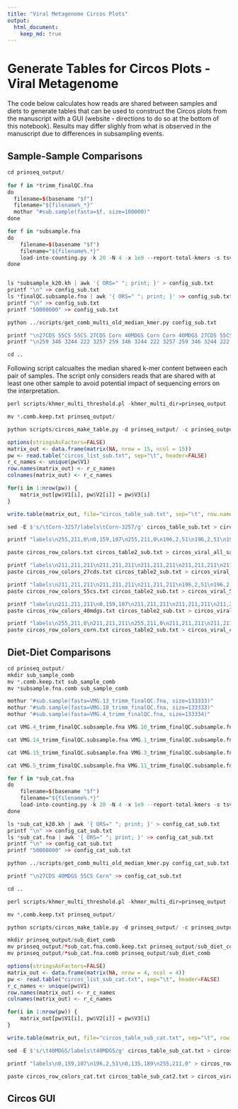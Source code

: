 ```yaml
---
title: "Viral Metagenome Circos Plots"
output:
  html_document:
    keep_md: true
---
```


# Generate Tables for Circos Plots - Viral Metagenome
The code below calculates how reads are shared between samples and diets to generate tables that can be used to construct the Circos plots from the manuscript with a GUI (website - directions to do so at the bottom of this notebook). Results may differ slighly from what is observed in the manuscript due to differences in subsampling events.

## Sample-Sample Comparisons

```r
cd prinseq_output/
 
for f in *trimm_finalQC.fna
do
  filename=$(basename "$f")
  filename="${filename%_*}"
  mothur "#sub.sample(fasta=$f, size=100000)"
done

for f in *subsample.fna
do
    filename=$(basename "$f")
    filename="${filename%.*}"
    load-into-counting.py -k 20 -N 4 -x 1e9 --report-total-kmers -s tsv "$filename""_subsample_k20.kh" $f
done


ls *subsample_k20.kh | awk '{ ORS=" "; print; }' > config_sub.txt
printf "\n" >> config_sub.txt
ls *finalQC.subsample.fna | awk '{ ORS=" "; print; }' >> config_sub.txt
printf "\n" >> config_sub.txt
printf "50000000" >> config_sub.txt

python ../scripts/get_comb_multi_old_median_kmer.py config_sub.txt

printf "\n27CDS 55CS 55CS 27CDS Corn 40MDGS Corn Corn 40MDGS 27CDS 55CS 40MDGS 40MDGS Corn 55CS" >> config_sub.txt
printf "\n259 346 3244 222 3257 259 346 3244 222 3257 259 346 3244 222 3257" >> config_sub.txt

cd ..
```

Following script calcualtes the median shared k-mer content between each pair of samples. The script only considers reads that are shared with at least one other sample to avoid potential impact of sequencing errors on the interpretation.

```r
perl scripts/khmer_multi_threshold.pl -khmer_multi_dir=prinseq_output -threshold=1

mv *.comb.keep.txt prinseq_output/

python scripts/circos_make_table.py -d prinseq_output/ -c prinseq_output/config_sub.txt -i T -s subsample.fna.comb.keep.txt > circos_list_sub.txt
```

```r
options(stringsAsFactors=FALSE)
matrix_out <- data.frame(matrix(NA, nrow = 15, ncol = 15))
pw <- read.table("circos_list_sub.txt", sep="\t", header=FALSE)
r_c_names <- unique(pw$V1)
row.names(matrix_out) <- r_c_names
colnames(matrix_out) <- r_c_names

for(i in 1:nrow(pw)) {
	matrix_out[pw$V1[i], pw$V2[i]] = pw$V3[i]
}

write.table(matrix_out, file="circos_table_sub.txt", sep="\t", row.names=TRUE, col.names=NA, quote=FALSE)
```

```r
sed -E $'s/\tCorn-3257/labels\tCorn-3257/g' circos_table_sub.txt > circos_table2_sub.txt

printf "labels\n255,211,0\n0,159,107\n255,211,0\n196,2,51\n196,2,51\n196,2,51\n255,211,0\n0,159,107\n196,2,51\n0,159,107\n0,135,189\n0,159,107\n0,135,189\n255,211,0\n0,135,189" > circos_row_colors.txt

paste circos_row_colors.txt circos_table2_sub.txt > circos_viral_all_samples_upload.txt

printf "labels\n211,211,211\n211,211,211\n211,211,211\n211,211,211\n211,211,211\n211,211,211\n211,211,211\n211,211,211\n211,211,211\n211,211,211\n0,135,189\n211,211,211\n0,135,189\n211,211,211\n0,135,189" > circos_row_colors_27cds.txt
paste circos_row_colors_27cds.txt circos_table2_sub.txt > circos_viral_27cds_upload.txt

printf "labels\n211,211,211\n211,211,211\n211,211,211\n196,2,51\n196,2,51\n196,2,51\n211,211,211\n211,211,211\n196,2,51\n211,211,211\n211,211,211\n211,211,211\n211,211,211\n211,211,211\n211,211,211" > circos_row_colors_55cs.txt
paste circos_row_colors_55cs.txt circos_table2_sub.txt > circos_viral_55cs_upload.txt

printf "labels\n211,211,211\n0,159,107\n211,211,211\n211,211,211\n211,211,211\n211,211,211\n211,211,211\n0,159,107\n211,211,211\n0,159,107\n211,211,211\n0,159,107\n211,211,211\n211,211,211\n211,211,211" > circos_row_colors_40mdgs.txt
paste circos_row_colors_40mdgs.txt circos_table2_sub.txt > circos_viral_40mdgs_upload.txt

printf "labels\n255,211,0\n211,211,211\n255,211,0\n211,211,211\n211,211,211\n211,211,211\n255,211,0\n211,211,211\n211,211,211\n211,211,211\n211,211,211\n211,211,211\n211,211,211\n255,211,0\n211,211,211\n" > circos_row_colors_corn.txt
paste circos_row_colors_corn.txt circos_table2_sub.txt > circos_viral_corn_upload.txt
```

## Diet-Diet Comparisons
```r
cd prinseq_output/
mkdir sub_sample_comb
mv *.comb.keep.txt sub_sample_comb
mv *subsample.fna.comb sub_sample_comb

mothur "#sub.sample(fasta=VMG.13_trimm_finalQC.fna, size=133333)"
mothur "#sub.sample(fasta=VMG.10_trimm_finalQC.fna, size=133333)"
mothur "#sub.sample(fasta=VMG.4_trimm_finalQC.fna, size=133334)"

cat VMG.4_trimm_finalQC.subsample.fna VMG.10_trimm_finalQC.subsample.fna VMG.13_trimm_finalQC.subsample.fna > 27cds_sub_cat.fna

cat VMG.14_trimm_finalQC.subsample.fna VMG.1_trimm_finalQC.subsample.fna VMG.2_trimm_finalQC.subsample.fna VMG.8_trimm_finalQC.subsample.fna > corn_sub_cat.fna

cat VMG.15_trimm_finalQC.subsample.fna VMG.3_trimm_finalQC.subsample.fna VMG.6_trimm_finalQC.subsample.fna VMG.7_trimm_finalQC.subsample.fna> 40mdgs_sub_cat.fna

cat VMG.5_trimm_finalQC.subsample.fna VMG.11_trimm_finalQC.subsample.fna VMG.12_trimm_finalQC.subsample.fna VMG.9_trimm_finalQC.subsample.fna > 55cs_sub_cat.fna

for f in *sub_cat.fna
do
    filename=$(basename "$f")
    filename="${filename%.*}"
    load-into-counting.py -k 20 -N 4 -x 1e9 --report-total-kmers -s tsv "$filename""_sub_cat_k20.kh" $f
done

ls *sub_cat_k20.kh | awk '{ ORS=" "; print; }' > config_cat_sub.txt
printf "\n" >> config_cat_sub.txt
ls *sub_cat.fna | awk '{ ORS=" "; print; }' >> config_cat_sub.txt
printf "\n" >> config_cat_sub.txt
printf "50000000" >> config_cat_sub.txt

python ../scripts/get_comb_multi_old_median_kmer.py config_cat_sub.txt

printf "\n27CDS 40MDGS 55CS Corn" >> config_cat_sub.txt

cd ..
```

```r
perl scripts/khmer_multi_threshold.pl -khmer_multi_dir=prinseq_output -threshold=1

mv *.comb.keep.txt prinseq_output/

python scripts/circos_make_table.py -d prinseq_output/ -c prinseq_output/config_cat_sub.txt -i F -s sub_cat.fna.comb.keep.txt > circos_list_sub_cat.txt

mkdir prinseq_output/sub_diet_comb
mv prinseq_output/*sub_cat.fna.comb.keep.txt prinseq_output/sub_diet_comb
mv prinseq_output/*sub_cat.fna.comb prinseq_output/sub_diet_comb
```

```r
options(stringsAsFactors=FALSE)
matrix_out <- data.frame(matrix(NA, nrow = 4, ncol = 4))
pw <- read.table("circos_list_sub_cat.txt", sep="\t", header=FALSE)
r_c_names <- unique(pw$V1)
row.names(matrix_out) <- r_c_names
colnames(matrix_out) <- r_c_names

for(i in 1:nrow(pw)) {
	matrix_out[pw$V1[i], pw$V2[i]] = pw$V3[i]
}

write.table(matrix_out, file="circos_table_sub_cat.txt", sep="\t", row.names=TRUE, col.names=NA, quote=FALSE)
```

```r
sed -E $'s/\t40MDGS/labels\t40MDGS/g' circos_table_sub_cat.txt > circos_table_sub_cat2.txt

printf "labels\n0,159,107\n196,2,51\n0,135,189\n255,211,0" > circos_row_colors_cat.txt

paste circos_row_colors_cat.txt circos_table_sub_cat2.txt > circos_viral_diets_upload.txt
```

## Circos GUI
